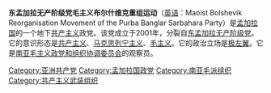 '''东孟加拉无产阶级党毛主义布尔什维克重组运动'''（[[英语|英语]]：Maoist Bolshevik Reorganisation Movement of the Purba Banglar Sarbahara Party）是[[孟加拉国|孟加拉国]]的一个地下[[共产主义|共产主义]]政党。该党成立于2001年，分裂自[[东孟加拉无产阶级党|东孟加拉无产阶级党]]。它的意识形态是[[共产主义|共产主义]]、[[马克思列宁主义|马克思列宁主义]]、[[毛主义|毛主义]]。它的政治立场是[[极左翼|极左翼]]。它是[[南亚毛主义政党和组织协调委员会|南亚毛主义政党和组织协调委员会]]的观察员。

[[Category:亚洲共产党|Category:亚洲共产党]]
[[Category:孟加拉国政党|Category:孟加拉国政党]]
[[Category:南亚毛派组织|Category:南亚毛派组织]]
[[Category:共产主义武装组织|Category:共产主义武装组织]]